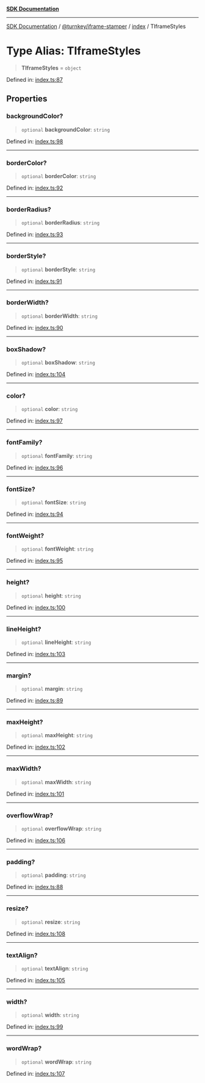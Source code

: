 [**SDK Documentation**](../../../../README.mdx)

***

[SDK Documentation](../../../../packages.mdx) / [@turnkey/iframe-stamper](../../README.mdx) / [index](../README.mdx) / TIframeStyles

# Type Alias: TIframeStyles

> **TIframeStyles** = `object`

Defined in: [index.ts:87](https://github.com/tkhq/sdk/blob/fd49bfe86475c8603b3eb385aa101efa36fa32fc/packages/iframe-stamper/src/index.ts#L87)

## Properties

### backgroundColor?

> `optional` **backgroundColor**: `string`

Defined in: [index.ts:98](https://github.com/tkhq/sdk/blob/fd49bfe86475c8603b3eb385aa101efa36fa32fc/packages/iframe-stamper/src/index.ts#L98)

***

### borderColor?

> `optional` **borderColor**: `string`

Defined in: [index.ts:92](https://github.com/tkhq/sdk/blob/fd49bfe86475c8603b3eb385aa101efa36fa32fc/packages/iframe-stamper/src/index.ts#L92)

***

### borderRadius?

> `optional` **borderRadius**: `string`

Defined in: [index.ts:93](https://github.com/tkhq/sdk/blob/fd49bfe86475c8603b3eb385aa101efa36fa32fc/packages/iframe-stamper/src/index.ts#L93)

***

### borderStyle?

> `optional` **borderStyle**: `string`

Defined in: [index.ts:91](https://github.com/tkhq/sdk/blob/fd49bfe86475c8603b3eb385aa101efa36fa32fc/packages/iframe-stamper/src/index.ts#L91)

***

### borderWidth?

> `optional` **borderWidth**: `string`

Defined in: [index.ts:90](https://github.com/tkhq/sdk/blob/fd49bfe86475c8603b3eb385aa101efa36fa32fc/packages/iframe-stamper/src/index.ts#L90)

***

### boxShadow?

> `optional` **boxShadow**: `string`

Defined in: [index.ts:104](https://github.com/tkhq/sdk/blob/fd49bfe86475c8603b3eb385aa101efa36fa32fc/packages/iframe-stamper/src/index.ts#L104)

***

### color?

> `optional` **color**: `string`

Defined in: [index.ts:97](https://github.com/tkhq/sdk/blob/fd49bfe86475c8603b3eb385aa101efa36fa32fc/packages/iframe-stamper/src/index.ts#L97)

***

### fontFamily?

> `optional` **fontFamily**: `string`

Defined in: [index.ts:96](https://github.com/tkhq/sdk/blob/fd49bfe86475c8603b3eb385aa101efa36fa32fc/packages/iframe-stamper/src/index.ts#L96)

***

### fontSize?

> `optional` **fontSize**: `string`

Defined in: [index.ts:94](https://github.com/tkhq/sdk/blob/fd49bfe86475c8603b3eb385aa101efa36fa32fc/packages/iframe-stamper/src/index.ts#L94)

***

### fontWeight?

> `optional` **fontWeight**: `string`

Defined in: [index.ts:95](https://github.com/tkhq/sdk/blob/fd49bfe86475c8603b3eb385aa101efa36fa32fc/packages/iframe-stamper/src/index.ts#L95)

***

### height?

> `optional` **height**: `string`

Defined in: [index.ts:100](https://github.com/tkhq/sdk/blob/fd49bfe86475c8603b3eb385aa101efa36fa32fc/packages/iframe-stamper/src/index.ts#L100)

***

### lineHeight?

> `optional` **lineHeight**: `string`

Defined in: [index.ts:103](https://github.com/tkhq/sdk/blob/fd49bfe86475c8603b3eb385aa101efa36fa32fc/packages/iframe-stamper/src/index.ts#L103)

***

### margin?

> `optional` **margin**: `string`

Defined in: [index.ts:89](https://github.com/tkhq/sdk/blob/fd49bfe86475c8603b3eb385aa101efa36fa32fc/packages/iframe-stamper/src/index.ts#L89)

***

### maxHeight?

> `optional` **maxHeight**: `string`

Defined in: [index.ts:102](https://github.com/tkhq/sdk/blob/fd49bfe86475c8603b3eb385aa101efa36fa32fc/packages/iframe-stamper/src/index.ts#L102)

***

### maxWidth?

> `optional` **maxWidth**: `string`

Defined in: [index.ts:101](https://github.com/tkhq/sdk/blob/fd49bfe86475c8603b3eb385aa101efa36fa32fc/packages/iframe-stamper/src/index.ts#L101)

***

### overflowWrap?

> `optional` **overflowWrap**: `string`

Defined in: [index.ts:106](https://github.com/tkhq/sdk/blob/fd49bfe86475c8603b3eb385aa101efa36fa32fc/packages/iframe-stamper/src/index.ts#L106)

***

### padding?

> `optional` **padding**: `string`

Defined in: [index.ts:88](https://github.com/tkhq/sdk/blob/fd49bfe86475c8603b3eb385aa101efa36fa32fc/packages/iframe-stamper/src/index.ts#L88)

***

### resize?

> `optional` **resize**: `string`

Defined in: [index.ts:108](https://github.com/tkhq/sdk/blob/fd49bfe86475c8603b3eb385aa101efa36fa32fc/packages/iframe-stamper/src/index.ts#L108)

***

### textAlign?

> `optional` **textAlign**: `string`

Defined in: [index.ts:105](https://github.com/tkhq/sdk/blob/fd49bfe86475c8603b3eb385aa101efa36fa32fc/packages/iframe-stamper/src/index.ts#L105)

***

### width?

> `optional` **width**: `string`

Defined in: [index.ts:99](https://github.com/tkhq/sdk/blob/fd49bfe86475c8603b3eb385aa101efa36fa32fc/packages/iframe-stamper/src/index.ts#L99)

***

### wordWrap?

> `optional` **wordWrap**: `string`

Defined in: [index.ts:107](https://github.com/tkhq/sdk/blob/fd49bfe86475c8603b3eb385aa101efa36fa32fc/packages/iframe-stamper/src/index.ts#L107)
